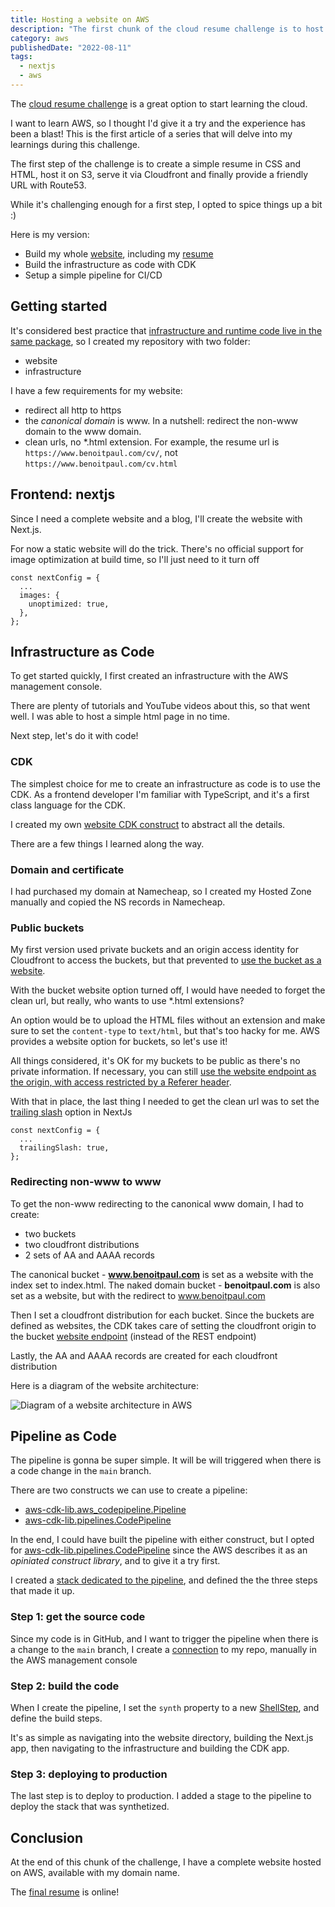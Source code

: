 ```yaml
---
title: Hosting a website on AWS
description: "The first chunk of the cloud resume challenge is to host a website on AWS.  Learn how to redirect non-www to www domain, create the infrastructure and pipeline with CDK."
category: aws
publishedDate: "2022-08-11"
tags:
  - nextjs
  - aws
---
```


The [cloud resume challenge](https://cloudresumechallenge.dev/) is a great option to start learning the cloud.

I want to learn AWS, so I thought I'd give it a try and the experience has been a blast! This is the first article of a series that will delve into my learnings during this challenge.

The first step of the challenge is to create a simple resume in CSS and HTML, host it on S3, serve it via Cloudfront and finally provide a friendly URL with Route53.

While it's challenging enough for a first step, I opted to spice things up a bit :)

Here is my version:

- Build my whole [website](https://www.benoitpaul.com), including my [resume](https://www.benoitpaul.com/cv/)
- Build the infrastructure as code with CDK
- Setup a simple pipeline for CI/CD

## Getting started

It's considered best practice that [infrastructure and runtime code live in the same package](https://docs.aws.amazon.com/cdk/v2/guide/best-practices.html), so I created my repository with two folder:

- website
- infrastructure

I have a few requirements for my website:

- redirect all http to https
- the _canonical domain_ is www. In a nutshell: redirect the non-www domain to the www domain.
- clean urls, no \*.html extension. For example, the resume url is `https://www.benoitpaul.com/cv/`, not `https://www.benoitpaul.com/cv.html`

## Frontend: nextjs

Since I need a complete website and a blog, I'll create the website with Next.js.

For now a static website will do the trick. There's no official support for image optimization at build time, so I'll just need to it turn off

```
const nextConfig = {
  ...
  images: {
    unoptimized: true,
  },
};
```

## Infrastructure as Code

To get started quickly, I first created an infrastructure with the AWS management console.

There are plenty of tutorials and YouTube videos about this, so that went well. I was able to host a simple html page in no time.

Next step, let's do it with code!

### CDK

The simplest choice for me to create an infrastructure as code is to use the CDK. As a frontend developer I'm familiar with TypeScript, and it's a first class language for the CDK.

I created my own [website CDK construct](https://github.com/benoitpaul/benoitpaul.com/blob/main/infrastructure/lib/website.ts) to abstract all the details.

There are a few things I learned along the way.

### Domain and certificate

I had purchased my domain at Namecheap, so I created my Hosted Zone manually and copied the NS records in Namecheap.

### Public buckets

My first version used private buckets and an origin access identity for Cloudfront to access the buckets, but that prevented to [use the bucket as a website](https://docs.aws.amazon.com/AmazonS3/latest/userguide/WebsiteHosting.html).

With the bucket website option turned off, I would have needed to forget the clean url, but really, who wants to use \*.html extensions?

An option would be to upload the HTML files without an extension and make sure to set the `content-type` to `text/html`, but that's too hacky for me. AWS provides a website option for buckets, so let's use it!

All things considered, it's OK for my buckets to be public as there's no private information. If necessary, you can still [use the website endpoint as the origin, with access restricted by a Referer header](https://aws.amazon.com/premiumsupport/knowledge-center/cloudfront-serve-static-website/).

With that in place, the last thing I needed to get the clean url was to set the [trailing slash](https://nextjs.org/docs/api-reference/next.config.js/trailing-slash) option in NextJs

```
const nextConfig = {
  ...
  trailingSlash: true,
};
```

### Redirecting non-www to www

To get the non-www redirecting to the canonical www domain, I had to create:

- two buckets
- two cloudfront distributions
- 2 sets of AA and AAAA records

The canonical bucket - **www.benoitpaul.com** is set as a website with the index set to index.html.
The naked domain bucket - **benoitpaul.com** is also set as a website, but with the redirect to www.benoitpaul.com

Then I set a cloudfront distribution for each bucket. Since the buckets are defined as websites, the CDK takes care of setting the cloudfront origin to the bucket [website endpoint](https://docs.aws.amazon.com/AmazonS3/latest/userguide/WebsiteEndpoints.html) (instead of the REST endpoint)

Lastly, the AA and AAAA records are created for each cloudfront distribution

Here is a diagram of the website architecture:

![Diagram of a website architecture in AWS](/images/cloud-resume-challenge-1-website.png)

## Pipeline as Code

The pipeline is gonna be super simple. It will be will triggered when there is a code change in the `main` branch.

There are two constructs we can use to create a pipeline:

- [aws-cdk-lib.aws_codepipeline.Pipeline](https://docs.aws.amazon.com/cdk/api/v2/docs/aws-cdk-lib.aws_codepipeline.Pipeline.html)
- [aws-cdk-lib.pipelines.CodePipeline](https://docs.aws.amazon.com/cdk/api/v2/docs/aws-cdk-lib.pipelines.CodePipeline.html)

In the end, I could have built the pipeline with either construct, but I opted for [aws-cdk-lib.pipelines.CodePipeline](https://docs.aws.amazon.com/cdk/api/v2/docs/aws-cdk-lib.pipelines.CodePipeline.html)
since the AWS describes it as an _opiniated construct library_, and to give it a try first.

I created a [stack dedicated to the pipeline](https://github.com/benoitpaul/benoitpaul.com/blob/main/infrastructure/lib/benoitpaul-pipeline-stack.ts), and defined the the three steps that made it up.

### Step 1: get the source code

Since my code is in GitHub, and I want to trigger the pipeline when there is a change to the `main` branch, I create a [connection](https://docs.aws.amazon.com/dtconsole/latest/userguide/connections-create-github.html) to my repo, manually in the AWS management console

### Step 2: build the code

When I create the pipeline, I set the `synth` property to a new [ShellStep](https://docs.aws.amazon.com/cdk/api/v2/docs/aws-cdk-lib.pipelines.ShellStep.html), and define the build steps.

It's as simple as navigating into the website directory, building the Next.js app, then navigating to the infrastructure and building the CDK app.

### Step 3: deploying to production

The last step is to deploy to production. I added a stage to the pipeline to deploy the stack that was synthetized.

## Conclusion

At the end of this chunk of the challenge, I have a complete website hosted on AWS, available with my domain name.

The [final resume](https://www.benoitpaul.com/cv/) is online!
